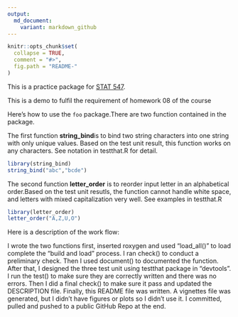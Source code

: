```yaml
---
output:
  md_document:
    variant: markdown_github
---
```


<!-- README.md is generated from README.Rmd. Please edit that file -->

```r
knitr::opts_chunk$set(
  collapse = TRUE,
  comment = "#>",
  fig.path = "README-"
)
```

This is a practice package for [STAT 547](http://stat545-ubc.github.io).

This is a demo to fulfil the requirement of homework 08 of the course

Here's how to use the `foo` package.There are two function contained in the package.

The first function **string_bind**is to bind two string characters into one string with only unique values. Based on the test unit result, this function works on any characters. See notation in testthat.R for detail.

```r
library(string_bind)
string_bind("abc","bcde")
```


The second function **letter_order** is to reorder input letter in an alphabetical order.Based on the test unit resutls, the function cannot handle white space, and letters with mixed capitalization very well. See examples in testthat.R

```r
library(letter_order)
letter_order("A,Z,U,O")
```


Here is a description of the work flow:

I wrote the two functions first, inserted roxygen and used "load_all()" to load complete the "build and load" process. I ran check() to conduct a preliminary check. Then I used document() to documented the function. After that, I designed the three test unit using testthat package in "devtools". I run the test() to make sure they are correctly written and there was no errors. Then I did a final check() to make sure it pass and updated the DESCRIPTION file. Finally, this README file was written. A vignettes file was generated, but I didn't have figures or plots so I didn't use it. I committed, pulled and pushed to a public GitHub Repo at the end. 

